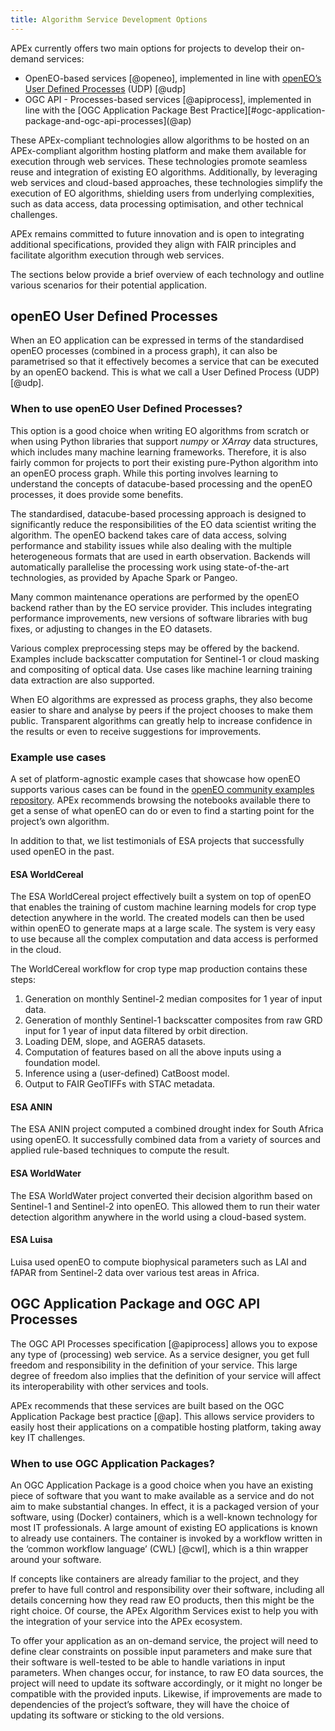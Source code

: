 ```yaml
---
title: Algorithm Service Development Options
---
```


APEx currently offers two main options for projects to develop their on-demand services:

* OpenEO-based services [@openeo], implemented in line
  with [openEO’s User Defined Processes](#openeo-user-defined-processes) (UDP) [@udp]
* OGC API - Processes-based services [@apiprocess], implemented in line with the
  [OGC Application Package Best Practice][#ogc-application-package-and-ogc-api-processes](@ap)

These APEx-compliant technologies allow algorithms to be hosted on an APEx-compliant algorithm hosting platform and make
them available for execution through web services. These technologies promote seamless reuse and integration of existing
EO algorithms. Additionally, by leveraging web services and cloud-based approaches, these technologies simplify the
execution of EO algorithms, shielding users from underlying complexities, such as data access, data processing
optimisation, and other technical challenges.

APEx remains committed to future innovation and is open to integrating additional specifications, provided they align
with FAIR principles and facilitate algorithm execution through web services.

The sections below provide a brief overview of each technology and outline various scenarios for their potential
application.

## openEO User Defined Processes

When an EO application can be expressed in terms of the standardised openEO processes (combined in a process graph), it
can also be parametrised so that it effectively becomes a service that can be executed by an openEO backend. This is
what we call a User Defined Process (UDP) [@udp].

### When to use openEO User Defined Processes?

This option is a good choice when writing EO algorithms from scratch or when using Python libraries that support _numpy_
or _XArray_ data structures, which includes many machine learning frameworks. Therefore, it is also fairly common for
projects to port their existing pure-Python algorithm into an openEO process graph. While this porting involves learning
to understand the concepts of datacube-based processing and the openEO processes, it does provide some benefits.

The standardised, datacube-based processing approach is designed to significantly reduce the responsibilities of the EO
data scientist writing the algorithm. The openEO backend takes care of data access, solving performance and stability
issues while also dealing with the multiple heterogeneous formats that are used in earth observation. Backends will
automatically parallelise the processing work using state-of-the-art technologies, as provided by Apache Spark or
Pangeo.

Many common maintenance operations are performed by the openEO backend rather than by the EO service provider. This
includes integrating performance improvements, new versions of software libraries with bug fixes, or adjusting to
changes in the EO datasets.

Various complex preprocessing steps may be offered by the backend. Examples include backscatter computation for
Sentinel-1 or cloud masking and compositing of optical data. Use cases like machine learning training data extraction
are also supported.

When EO algorithms are expressed as process graphs, they also become easier to share and analyse by peers if the project
chooses to make them public. Transparent algorithms can greatly help to increase confidence in the results or even to
receive suggestions for improvements.

### Example use cases

A set of platform-agnostic example cases that showcase how openEO supports various cases can be found in the
[openEO community examples repository](https://github.com/Open-EO/openeo-community-examples). APEx recommends browsing
the notebooks available there to get a sense of what openEO can do or even to find a starting point for the project’s
own algorithm.

In addition to that, we list testimonials of ESA projects that successfully used openEO in the past.

#### ESA WorldCereal

The ESA WorldCereal project effectively built a system on top of openEO that enables the training of custom machine
learning models for crop type detection anywhere in the world. The created models can then be used within openEO to
generate maps at a large scale. The system is very easy to use because all the complex computation and data access is
performed in the cloud.

The WorldCereal workflow for crop type map production contains these steps:

1. Generation on monthly Sentinel-2 median composites for 1 year of input data.
2. Generation of monthly Sentinel-1 backscatter composites from raw GRD input for 1 year of input data filtered by orbit
   direction.
3. Loading DEM, slope, and AGERA5 datasets.
4. Computation of features based on all the above inputs using a foundation model.
5. Inference using a (user-defined) CatBoost model.
6. Output to FAIR GeoTIFFs with STAC metadata.

#### ESA ANIN

The ESA ANIN project computed a combined drought index for South Africa using openEO. It successfully combined data from
a variety of sources and applied rule-based techniques to compute the result.

#### ESA WorldWater

The ESA WorldWater project converted their decision algorithm based on Sentinel-1 and Sentinel-2 into openEO. This
allowed them to run their water detection algorithm anywhere in the world using a cloud-based system.

#### ESA Luisa

Luisa used openEO to compute biophysical parameters such as LAI and fAPAR from Sentinel-2 data over various test areas
in Africa.

## OGC Application Package and OGC API Processes

The OGC API Processes specification [@apiprocess] allows you to expose any type of (processing) web service. As a
service
designer, you get full freedom and responsibility in the definition of your service. This large degree of freedom also
implies that the definition of your service will affect its interoperability with other services and tools.

APEx recommends that these services are built based on the OGC Application Package best practice [@ap]. This allows
service providers to easily host their applications on a compatible hosting platform, taking away key IT challenges.

### When to use OGC Application Packages?

An OGC Application Package is a good choice when you have an existing piece of software that you want to make
available as a service and do not aim to make substantial changes. In effect, it is a packaged version of your software,
using (Docker) containers, which is a well-known technology for most IT professionals. A large amount of existing EO
applications is known to already use containers. The container is invoked by a workflow written in the ‘common workflow
language’ (CWL) [@cwl], which is a thin wrapper around your software.

If concepts like containers are already familiar to the project, and they prefer to have full control and responsibility
over their software, including all details concerning how they read raw EO products, then this might be the right
choice. Of course, the APEx Algorithm Services exist to help you with the integration of your service into the APEx
ecosystem.

To offer your application as an on-demand service, the project will need to define clear constraints on possible input
parameters and make sure that their software is well-tested to be able to handle variations in input parameters. When
changes occur, for instance, to raw EO data sources, the project will need to update its software accordingly, or it
might no longer be compatible with the provided inputs. Likewise, if improvements are made to dependencies of the
project’s software, they will have the choice of updating its software or sticking to the old versions.
